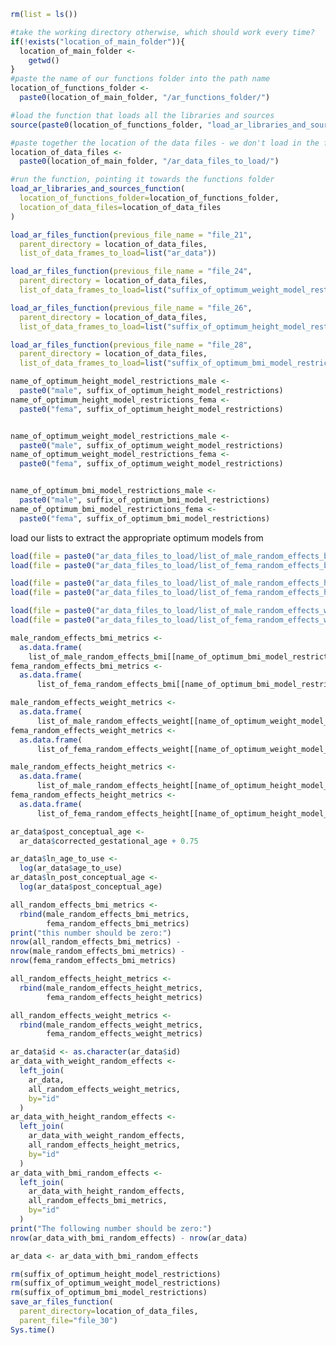 

```{r, load software packages}
rm(list = ls())

#take the working directory otherwise, which should work every time?
if(!exists("location_of_main_folder")){
  location_of_main_folder <- 
    getwd()
}
#paste the name of our functions folder into the path name
location_of_functions_folder <-
  paste0(location_of_main_folder, "/ar_functions_folder/")

#load the function that loads all the libraries and sources
source(paste0(location_of_functions_folder, "load_ar_libraries_and_sources_function.R"))

#paste together the location of the data files - we don't load in the first file, but we need this location for the end
location_of_data_files <-
  paste0(location_of_main_folder, "/ar_data_files_to_load/")

#run the function, pointing it towards the functions folder
load_ar_libraries_and_sources_function(
  location_of_functions_folder=location_of_functions_folder,
  location_of_data_files=location_of_data_files
)

load_ar_files_function(previous_file_name = "file_21",
  parent_directory = location_of_data_files,
  list_of_data_frames_to_load=list("ar_data"))

load_ar_files_function(previous_file_name = "file_24",
  parent_directory = location_of_data_files,
  list_of_data_frames_to_load=list("suffix_of_optimum_weight_model_restrictions"))

load_ar_files_function(previous_file_name = "file_26",
  parent_directory = location_of_data_files,
  list_of_data_frames_to_load=list("suffix_of_optimum_height_model_restrictions"))

load_ar_files_function(previous_file_name = "file_28",
  parent_directory = location_of_data_files,
  list_of_data_frames_to_load=list("suffix_of_optimum_bmi_model_restrictions"))

```

```{r, recreate the optimum model names using the appropriate suffixs}
name_of_optimum_height_model_restrictions_male <-
  paste0("male", suffix_of_optimum_height_model_restrictions)
name_of_optimum_height_model_restrictions_fema <-
  paste0("fema", suffix_of_optimum_height_model_restrictions)


name_of_optimum_weight_model_restrictions_male <-
  paste0("male", suffix_of_optimum_weight_model_restrictions)
name_of_optimum_weight_model_restrictions_fema <-
  paste0("fema", suffix_of_optimum_weight_model_restrictions)


name_of_optimum_bmi_model_restrictions_male <-
  paste0("male", suffix_of_optimum_bmi_model_restrictions)
name_of_optimum_bmi_model_restrictions_fema <-
  paste0("fema", suffix_of_optimum_bmi_model_restrictions)


```

load our lists to extract the appropriate optimum models from

```{r}

load(file = paste0("ar_data_files_to_load/list_of_male_random_effects_bmi.Rdata"))
load(file = paste0("ar_data_files_to_load/list_of_fema_random_effects_bmi.Rdata"))

load(file = paste0("ar_data_files_to_load/list_of_male_random_effects_height.Rdata"))
load(file = paste0("ar_data_files_to_load/list_of_fema_random_effects_height.Rdata"))

load(file = paste0("ar_data_files_to_load/list_of_male_random_effects_weight.Rdata"))
load(file = paste0("ar_data_files_to_load/list_of_fema_random_effects_weight.Rdata"))

```


```{r, load our optimum model random effects}
male_random_effects_bmi_metrics <- 
  as.data.frame(
    list_of_male_random_effects_bmi[[name_of_optimum_bmi_model_restrictions_male]])
fema_random_effects_bmi_metrics <- 
  as.data.frame(
      list_of_fema_random_effects_bmi[[name_of_optimum_bmi_model_restrictions_fema]])

male_random_effects_weight_metrics <- 
  as.data.frame(
      list_of_male_random_effects_weight[[name_of_optimum_weight_model_restrictions_male]])
fema_random_effects_weight_metrics <- 
  as.data.frame(
      list_of_fema_random_effects_weight[[name_of_optimum_weight_model_restrictions_fema]])

male_random_effects_height_metrics <- 
  as.data.frame(
      list_of_male_random_effects_height[[name_of_optimum_height_model_restrictions_male]])
fema_random_effects_height_metrics <- 
  as.data.frame(
      list_of_fema_random_effects_height[[name_of_optimum_height_model_restrictions_fema]])

```


```{r, create ln_age_to_use and ln_post_conception_age_to_use}
ar_data$post_conceptual_age <- 
  ar_data$corrected_gestational_age + 0.75

ar_data$ln_age_to_use <-
  log(ar_data$age_to_use)
ar_data$ln_post_conceptual_age <-
  log(ar_data$post_conceptual_age)

```

```{r, stack our male and female random effects before joining}
all_random_effects_bmi_metrics <-
  rbind(male_random_effects_bmi_metrics,
        fema_random_effects_bmi_metrics)
print("this number should be zero:")
nrow(all_random_effects_bmi_metrics) -
nrow(male_random_effects_bmi_metrics) -
nrow(fema_random_effects_bmi_metrics)

all_random_effects_height_metrics <-
  rbind(male_random_effects_height_metrics,
        fema_random_effects_height_metrics)

all_random_effects_weight_metrics <-
  rbind(male_random_effects_weight_metrics,
        fema_random_effects_weight_metrics)
```
```{r, join random effects to the main frame}
ar_data$id <- as.character(ar_data$id)
ar_data_with_weight_random_effects <-
  left_join(
    ar_data, 
    all_random_effects_weight_metrics,
    by="id"
  )
ar_data_with_height_random_effects <-
  left_join(
    ar_data_with_weight_random_effects, 
    all_random_effects_height_metrics,
    by="id"
  )
ar_data_with_bmi_random_effects <-
  left_join(
    ar_data_with_height_random_effects, 
    all_random_effects_bmi_metrics,
    by="id"
  )
print("The following number should be zero:")
nrow(ar_data_with_bmi_random_effects) - nrow(ar_data)
```
```{r, rationalise data frame name}
ar_data <- ar_data_with_bmi_random_effects
```




```{r, end of file so save all the listed dataframes into the parent directory}
rm(suffix_of_optimum_height_model_restrictions)
rm(suffix_of_optimum_weight_model_restrictions)
rm(suffix_of_optimum_bmi_model_restrictions)
save_ar_files_function(
  parent_directory=location_of_data_files,
  parent_file="file_30")
Sys.time()
```